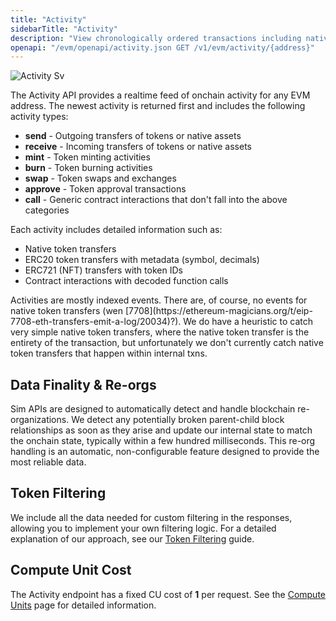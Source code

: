```yaml
---
title: "Activity"
sidebarTitle: "Activity"
description: "View chronologically ordered transactions including native transfers, ERC20 movements, NFT transfers, and decoded contract interactions."
openapi: "/evm/openapi/activity.json GET /v1/evm/activity/{address}"
---
```



![Activity Sv](/images/activity.svg)

The Activity API provides a realtime feed of onchain activity for any EVM address.
The newest activity is returned first and includes the following activity types:

- **send** - Outgoing transfers of tokens or native assets
- **receive** - Incoming transfers of tokens or native assets  
- **mint** - Token minting activities
- **burn** - Token burning activities
- **swap** - Token swaps and exchanges
- **approve** - Token approval transactions
- **call** - Generic contract interactions that don't fall into the above categories

Each activity includes detailed information such as:
- Native token transfers
- ERC20 token transfers with metadata (symbol, decimals)
- ERC721 (NFT) transfers with token IDs
- Contract interactions with decoded function calls

<SupportedChains endpoint="activity" />

<Callout type="info">
Activities are mostly indexed events. There are, of course, no events for native token transfers (wen [7708](https://ethereum-magicians.org/t/eip-7708-eth-transfers-emit-a-log/20034)?). We do have a heuristic to catch very simple native token transfers, where the native token transfer is the entirety of the transaction, but unfortunately we don't currently catch native token transfers that happen within internal txns.
</Callout>

## Data Finality & Re-orgs

Sim APIs are designed to automatically detect and handle blockchain re-organizations.
We detect any potentially broken parent-child block relationships as soon as they arise and update our internal state to match the onchain state, typically within a few hundred milliseconds.
This re-org handling is an automatic, non-configurable feature designed to provide the most reliable data.

## Token Filtering

We include all the data needed for custom filtering in the responses, allowing you to implement your own filtering logic. For a detailed explanation of our approach, see our [Token Filtering](/token-filtering) guide.

## Compute Unit Cost

The Activity endpoint has a fixed CU cost of **1** per request. See the [Compute Units](/compute-units) page for detailed information.
